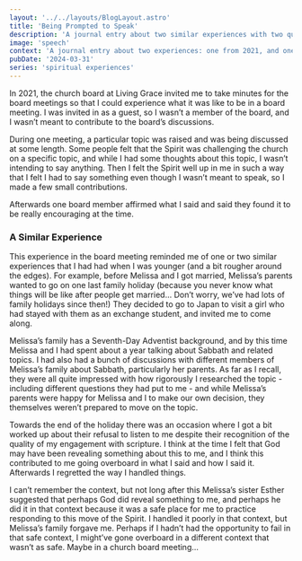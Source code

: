 ```yaml
---
layout: '../../layouts/BlogLayout.astro'
title: 'Being Prompted to Speak'
description: 'A journal entry about two similar experiences with two quite different outcomes.'
image: 'speech'
context: 'A journal entry about two experiences: one from 2021, and one from late 2015 or early&nbsp;2016.'
pubDate: '2024-03-31'
series: 'spiritual experiences'
---
```


In 2021, the church board at Living Grace invited me to take minutes for the board meetings so that I could experience what it was like to be in a board meeting. I was invited in as a guest, so I wasn’t a member of the board, and I wasn’t meant to contribute to the board’s discussions.

During one meeting, a particular topic was raised and was being discussed at some length. Some people felt that the Spirit was challenging the church on a specific topic, and while I had some thoughts about this topic, I wasn’t intending to say anything. Then I felt the Spirit well up in me in such a way that I felt I had to say something even though I wasn’t meant to speak, so I made a few small contributions.

Afterwards one board member affirmed what I said and said they found it to be really encouraging at the time.

### A Similar Experience

This experience in the board meeting reminded me of one or two similar experiences that I had had when I was younger (and a bit rougher around the edges). For example, before Melissa and I got married, Melissa’s parents wanted to go on one last family holiday (because you never know what things will be like after people get married... Don’t worry, we’ve had lots of family holidays since then!) They decided to go to Japan to visit a girl who had stayed with them as an exchange student, and invited me to come along.

Melissa’s family has a Seventh-Day Adventist background, and by this time Melissa and I had spent about a year talking about Sabbath and related topics. I had also had a bunch of discussions with different members of Melissa’s family about Sabbath, particularly her parents. As far as I recall, they were all quite impressed with how rigorously I researched the topic - including different questions they had put to me - and while Melissa’s parents were happy for Melissa and I to make our own decision, they themselves weren’t prepared to move on the topic.

Towards the end of the holiday there was an occasion where I got a bit worked up about their refusal to listen to me despite their recognition of the quality of my engagement with scripture. I think at the time I felt that God may have been revealing something about this to me, and I think this contributed to me going overboard in what I said and how I said it. Afterwards I regretted the way I handled things.

I can’t remember the context, but not long after this Melissa’s sister Esther suggested that perhaps God did reveal something to me, and perhaps he did it in that context because it was a safe place for me to practice responding to this move of the Spirit. I handled it poorly in that context, but Melissa’s family forgave me. Perhaps if I hadn’t had the opportunity to fail in that safe context, I might’ve gone overboard in a different context that wasn’t as safe. Maybe in a church board meeting...
